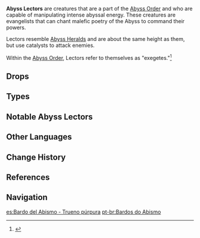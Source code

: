{{Terminology Infobox
|image        = <gallery>
Enemy Abyss Lector Violet Lightning.png|Violet Lightning
Enemy Abyss Lector Fathomless Flames.png|Fathomless Flames
</gallery>
|type         = Enemy Groups
|type2        = The Abyss
|type3        = Abyss Order
|location     = [[Spiral Abyss]]
}}
'''Abyss Lectors''' are creatures that are a part of the [[Abyss Order]] and who are capable of manipulating intense abyssal energy. These creatures are evangelists that can chant malefic poetry of the Abyss to command their powers.

Lectors resemble [[Abyss Heralds]] and are about the same height as them, but use catalysts to attack enemies.

Within the [[Abyss Order]], Lectors refer to themselves as "exegetes."<ref>{{Ref/Quest|The Subterranean Trials of Drake and Serpent}}</ref>

==Drops==
{{Drops|abyss lectors}}

==Types==
{{Enemies by Category List}}

==Notable Abyss Lectors==
{{Transclude|Abyss Lector: Fathomless Flames|Notable Pyro-Aligned Abyss Lectors}}
{{Transclude|Abyss Lector: Violet Lightning|Notable Electro-Aligned Abyss Lectors}}

==Other Languages==
{{Other Languages
|en       = Abyss Lector
|zhs      = 深渊咏者
|zhs_rm   = Shēnyuān Yǒngzhě
|zht      = 深淵詠者
|zht_rm   = Shēnyuān Yǒngzhě
|zh_tl    = Abyss Chanter
|ja       = アビスの{{Rubi|詠|えい|唱|しょう|者|しゃ}}
|ja_rm    = Abisu no Eishousha{{Assumed}}
|ja_tl    = Chanter of the Abyss
|ko       = {{tt|심연|深淵}} {{tt|봉독자|奉讀者}}
|ko_rm    = Simyeon Bongdokja
|ko_tl    = Abyss Lector
|es       = Bardo del Abismo
|es_tl    = Abyss Bard
|fr       = Chantre de l'Abîme
|fr_tl    = Abyss Cantor
|ru       = Чтец Бездны
|ru_tl    = Abyss Lector
|th       = Abyss Lector
|vi       = {{tt|Học Sĩ|學士}} {{tt|Vực|域}} Sâu
|vi_tl    = Abyss Scholar
|de       = Abgrundsänger
|de_tl    = Abyss Bard
|id       = Abyss Lector
|pt       = Bardo do Abismo
|pt_tl    = Abyss Bard
}}

==Change History==
{{Change History|1.5}}

==References==
{{Reflist|1}}

==Navigation==
{{Enemy Navbox|type=Elite}}

[[es:Bardo del Abismo - Trueno púrpura]]
[[pt-br:Bardos do Abismo]]